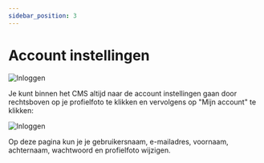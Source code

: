 ```yaml
---
sidebar_position: 3
---
```


# Account instellingen

![Inloggen](/img/basics/account-instellingen.png)

Je kunt binnen het CMS altijd naar de account instellingen gaan door rechtsboven op je profielfoto te klikken en vervolgens op "Mijn account" te klikken:

![Inloggen](/img/basics/account-instellingen-link.png)

Op deze pagina kun je je gebruikersnaam, e-mailadres, voornaam, achternaam, wachtwoord en profielfoto wijzigen.
